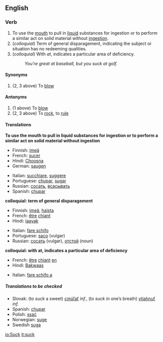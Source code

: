 ==English==

===Verb===
{{en-infl-reg-consonant|suck||}}
# To use the [[mouth]] to pull in [[liquid]] substances for ingestion or to perform a similar act on solid material without [[ingestion]].
# (''colloquial'') Term of general disparagement, indicating the subject or situation has no redeeming qualities.
# (''colloquial'') With ''at'', indicates a particular area of deficiency.
#: ''You're great at baseball, but you suck at golf.''

====Synonyms====
#(2, 3 above) To [[blow]]

====Antonyms====
#(1 above) To [[blow]]
#(2, 3 above) To [[rock]], to [[rule]]

====Translations====
'''To use the mouth to pull in liquid substances for ingestion or to perform a similar act on solid material without ingestion'''
{{top}}
*Finnish: [[imeä]]
*French:  [[sucer]]
*Hindi: [[Choosna]]
*German: [[saugen]]
{{mid}}
*Italian: [[succhiare]], [[suggere]]
*Portuguese: [[chupar]], [[sugar]]
*Russian: [[сосать]], [[всасывать]]
*Spanish: [[chupar]]
{{bottom}}

'''colloquial: term of general disparagement'''
{{top}}
*Finnish: [[imeä]], [[haista]]
*French:  [[être]] [[chiant]]
*Hindi: [[laayak]]
{{mid}}
*Italian: [[fare schifo]]
*Portuguese: [[saco]] (vulgar)
*Russian: [[сосать]] (vulgar), [[отстой]] (noun)
{{bottom}}

'''colloquial: with at, indicates a particular area of deficiency'''
{{top}}
*French:  [[être]] [[chiant]] [[en]]
*Hindi: [[Bakwaas]]
{{mid}}
*Italian: [[fare schifo a]]
{{bottom}}

=====Translations to be checked=====
{{checktrans}}
*Slovak: (to ''suck'' a sweet) [[cmúľať]] ''inf.'', (to ''suck in'' one’s breath) [[vtiahnuť]] ''inf.''
*Spanish:  [[chupar]]
*Polish: [[ssać]]
*Norwegian: [[suge]]
*Swedish [[suga]]

[[io:Suck]]
[[it:suck]]
